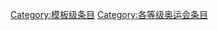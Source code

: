 {{catmore1|[[WikiProject:奥运会|WikiProject:奥运会]]}}
{{Articles by Quality|topic=奥运会|project=奥运会|format=TOC}}
{{empty category}}

[[Category:模板级条目|Category:模板级条目]]
[[Category:各等级奥运会条目|Category:各等级奥运会条目]]